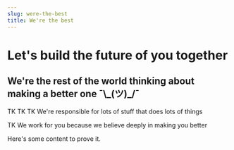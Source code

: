 ```yaml
---
slug: were-the-best
title: We're the best
---
```

# Let's build the future of you together
## We're the rest of the world thinking about making a better one ¯\\\_(ツ)_/¯

TK TK TK
We're responsible for lots of stuff that does lots of things

TK We work for you because we believe deeply in making you better

Here's some content to prove it.